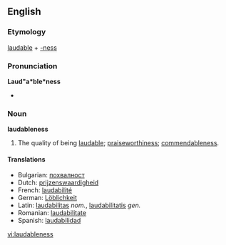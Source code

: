 ==English==

===Etymology===
[[laudable]] + [[-ness]]

===Pronunciation===
'''Laud"a*ble*ness'''
*{{IPA|/'lɔːdəbəlnɪs/}}

===Noun===
'''laudableness'''

# The quality of being [[laudable]]; [[praiseworthiness]]; [[commendableness]].

====Translations====
*Bulgarian: [[похвалност]] {{f}}
*Dutch: [[prijzenswaardigheid]]
*French: [[laudabilité]] {{f}}
*German: [[Löblichkeit]] {{f}}
*Latin: [[laudabilitas]] ''nom.'', [[laudabilitatis]] ''gen.''
*Romanian: [[laudabilitate]] {{f}}
*Spanish: [[laudabilidad]] {{f}}

[[vi:laudableness]]